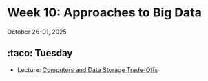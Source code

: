 # Week 10: Approaches to Big Data



October 26-01, 2025





## :taco: Tuesday

- Lecture: [Computers and Data Storage Trade-Offs](slides/10-01-big-data-tradeoffs.qmd)





